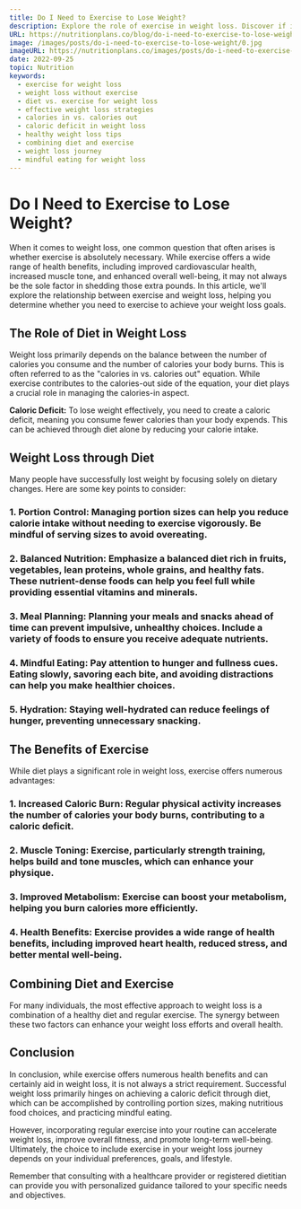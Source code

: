 ```yaml
---
title: Do I Need to Exercise to Lose Weight?
description: Explore the role of exercise in weight loss. Discover if it's necessary and how it complements a healthy diet for effective results..
URL: https://nutritionplans.co/blog/do-i-need-to-exercise-to-lose-weight
image: /images/posts/do-i-need-to-exercise-to-lose-weight/0.jpg
imageURL: https://nutritionplans.co/images/posts/do-i-need-to-exercise-to-lose-weight/0.jpg
date: 2022-09-25
topic: Nutrition
keywords:
  - exercise for weight loss
  - weight loss without exercise
  - diet vs. exercise for weight loss
  - effective weight loss strategies
  - calories in vs. calories out
  - caloric deficit in weight loss
  - healthy weight loss tips
  - combining diet and exercise
  - weight loss journey
  - mindful eating for weight loss
---
```


# Do I Need to Exercise to Lose Weight?

When it comes to weight loss, one common question that often arises is whether exercise is absolutely necessary. While exercise offers a wide range of health benefits, including improved cardiovascular health, increased muscle tone, and enhanced overall well-being, it may not always be the sole factor in shedding those extra pounds. In this article, we'll explore the relationship between exercise and weight loss, helping you determine whether you need to exercise to achieve your weight loss goals.

## **The Role of Diet in Weight Loss**

Weight loss primarily depends on the balance between the number of calories you consume and the number of calories your body burns. This is often referred to as the "calories in vs. calories out" equation. While exercise contributes to the calories-out side of the equation, your diet plays a crucial role in managing the calories-in aspect.

**Caloric Deficit:** To lose weight effectively, you need to create a caloric deficit, meaning you consume fewer calories than your body expends. This can be achieved through diet alone by reducing your calorie intake.

## **Weight Loss through Diet**

Many people have successfully lost weight by focusing solely on dietary changes. Here are some key points to consider:

### **1. Portion Control:** Managing portion sizes can help you reduce calorie intake without needing to exercise vigorously. Be mindful of serving sizes to avoid overeating.

### **2. Balanced Nutrition:** Emphasize a balanced diet rich in fruits, vegetables, lean proteins, whole grains, and healthy fats. These nutrient-dense foods can help you feel full while providing essential vitamins and minerals.

### **3. Meal Planning:** Planning your meals and snacks ahead of time can prevent impulsive, unhealthy choices. Include a variety of foods to ensure you receive adequate nutrients.

### **4. Mindful Eating:** Pay attention to hunger and fullness cues. Eating slowly, savoring each bite, and avoiding distractions can help you make healthier choices.

### **5. Hydration:** Staying well-hydrated can reduce feelings of hunger, preventing unnecessary snacking.

## **The Benefits of Exercise**

While diet plays a significant role in weight loss, exercise offers numerous advantages:

### **1. Increased Caloric Burn:** Regular physical activity increases the number of calories your body burns, contributing to a caloric deficit.

### **2. Muscle Toning:** Exercise, particularly strength training, helps build and tone muscles, which can enhance your physique.

### **3. Improved Metabolism:** Exercise can boost your metabolism, helping you burn calories more efficiently.

### **4. Health Benefits:** Exercise provides a wide range of health benefits, including improved heart health, reduced stress, and better mental well-being.

## **Combining Diet and Exercise**

For many individuals, the most effective approach to weight loss is a combination of a healthy diet and regular exercise. The synergy between these two factors can enhance your weight loss efforts and overall health.

## **Conclusion**

In conclusion, while exercise offers numerous health benefits and can certainly aid in weight loss, it is not always a strict requirement. Successful weight loss primarily hinges on achieving a caloric deficit through diet, which can be accomplished by controlling portion sizes, making nutritious food choices, and practicing mindful eating.

However, incorporating regular exercise into your routine can accelerate weight loss, improve overall fitness, and promote long-term well-being. Ultimately, the choice to include exercise in your weight loss journey depends on your individual preferences, goals, and lifestyle.

Remember that consulting with a healthcare provider or registered dietitian can provide you with personalized guidance tailored to your specific needs and objectives.
